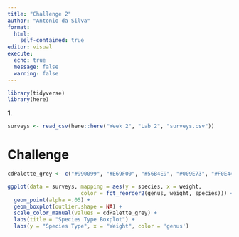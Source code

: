 ---
title: "Challenge 2"
author: "Antonio da Silva"
format: 
  html:
    self-contained: true
editor: visual
execute: 
  echo: true
  message: false
  warning: false
---

```{r setup}
library(tidyverse)
library(here)
```

**1.**

```{r data}
surveys <- read_csv(here::here("Week 2", "Lab 2", "surveys.csv"))


```

# Challenge

```{r}
cdPalette_grey <- c("#990099", "#E69F00", "#56B4E9", "#009E73", "#F0E442", "#0072B2", "#D55E00", "#CC79A7")

ggplot(data = surveys, mapping = aes(y = species, x = weight, 
                       color = fct_reorder2(genus, weight, species))) +
  geom_point(alpha =.05) +
  geom_boxplot(outlier.shape = NA) +
  scale_color_manual(values = cdPalette_grey) +
  labs(title = "Species Type Boxplot") +
  labs(y = "Species Type", x = "Weight", color = 'genus')

```
